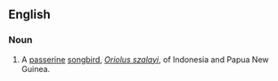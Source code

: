 ==English==

===Noun===
{{wikipedia|Brown Oriole}}
{{en-noun|head=[[brown]] [[oriole]]}}

# A  [[passerine]] [[songbird]], ''[[Oriolus szalayi]]'', of Indonesia and Papua New Guinea.